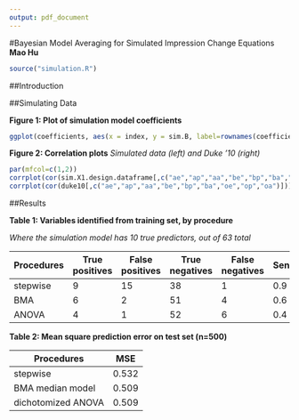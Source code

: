 ```yaml
---
output: pdf_document
---
```


#Bayesian Model Averaging for Simulated Impression Change Equations
**Mao Hu**

```r
source("simulation.R")
```

##Introduction



##Simulating Data



**Figure 1: Plot of simulation model coefficients** 

```r
ggplot(coefficients, aes(x = index, y = sim.B, label=rownames(coefficients), size = 5, alpha = 0.4)) + geom_point() + geom_text(size = 5, y = sim.B + 0.025) + xlim(c(-5,70)) + theme(text=element_text(size=12),legend.position="none") + ylab("Coefficient") 
```


**Figure 2: Correlation plots**
*Simulated data (left) and Duke '10 (right)*

```r
par(mfcol=c(1,2))
corrplot(cor(sim.X1.design.dataframe[,c("ae","ap","aa","be","bp","ba","oe","op","oa")]))
corrplot(cor(duke10[,c("ae","ap","aa","be","bp","ba","oe","op","oa")]))
```

##Results


**Table 1: Variables identified from training set, by procedure **

*Where the simulation model has 10 true predictors, out of 63 total*  

|Procedures | True positives | False positives | True negatives | False negatives | Sensitivity | Specificity |
|---------- | -------------- | --------------- | ---------------| --------------- | ----------- | ----------- |
|stepwise   | 9              | 15              | 38             | 1               | 0.9         | 0.72        |
|BMA        | 6              | 2               | 51             | 4               | 0.6         | 0.96        |
|ANOVA      | 4              | 1               | 52             | 6               | 0.4         | 0.98        |



**Table 2: Mean square prediction error on test set (n=500)**  

| Procedures         | MSE    |
| ------------------ | ------ |
| stepwise           | 0.532  |
| BMA median model   | 0.509  |
| dichotomized ANOVA | 0.509  |


